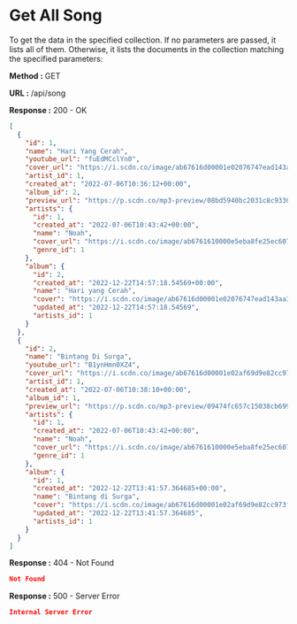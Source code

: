 
# Get All Song

To get the data in the specified collection. If no parameters are passed, it lists all of them.
Otherwise, it lists the documents in the collection matching the specified parameters:

**Method :** <Badge variant="success">GET</Badge>

**URL :** <Badge variant="dark">/api/song</Badge>

**Response :** <BadgeOutline variant="success">200 - OK</BadgeOutline>

```json
[
  {
    "id": 1,
    "name": "Hari Yang Cerah",
    "youtube_url": "fuEdMCclYn0",
    "cover_url": "https://i.scdn.co/image/ab67616d00001e02076747ead143aa3cd8c1d2f0",
    "artist_id": 1,
    "created_at": "2022-07-06T10:36:12+00:00",
    "album_id": 2,
    "preview_url": "https://p.scdn.co/mp3-preview/08bd5940bc2031c8c93306cccb32d5b9756fdc53",
    "artists": {
      "id": 1,
      "created_at": "2022-07-06T10:43:42+00:00",
      "name": "Noah",
      "cover_url": "https://i.scdn.co/image/ab6761610000e5eba8fe25ec607f3cca02f5db6c",
      "genre_id": 1
    },
    "album": {
      "id": 2,
      "created_at": "2022-12-22T14:57:18.54569+00:00",
      "name": "Hari yang Cerah",
      "cover": "https://i.scdn.co/image/ab67616d00001e02076747ead143aa3cd8c1d2f0",
      "updated_at": "2022-12-22T14:57:18.54569",
      "artists_id": 1
    }
  },
  {
    "id": 2,
    "name": "Bintang Di Surga",
    "youtube_url": "B1ynHmn0XZ4",
    "cover_url": "https://i.scdn.co/image/ab67616d00001e02af69d9e82cc973f608481610",
    "artist_id": 1,
    "created_at": "2022-07-06T10:38:10+00:00",
    "album_id": 1,
    "preview_url": "https://p.scdn.co/mp3-preview/09474fc657c15038cb699afa4a52b4fac9383d62",
    "artists": {
      "id": 1,
      "created_at": "2022-07-06T10:43:42+00:00",
      "name": "Noah",
      "cover_url": "https://i.scdn.co/image/ab6761610000e5eba8fe25ec607f3cca02f5db6c",
      "genre_id": 1
    },
    "album": {
      "id": 1,
      "created_at": "2022-12-22T13:41:57.364685+00:00",
      "name": "Bintang di Surga",
      "cover": "https://i.scdn.co/image/ab67616d00001e02af69d9e82cc973f608481610",
      "updated_at": "2022-12-22T13:41:57.364685",
      "artists_id": 1
    }
  }
]
```

**Response :** <BadgeOutline variant="warning">404 - Not Found</BadgeOutline>

```json
Not Found
```

**Response :** <BadgeOutline variant="danger">500 - Server Error</BadgeOutline>

```json
Internal Server Error
```
